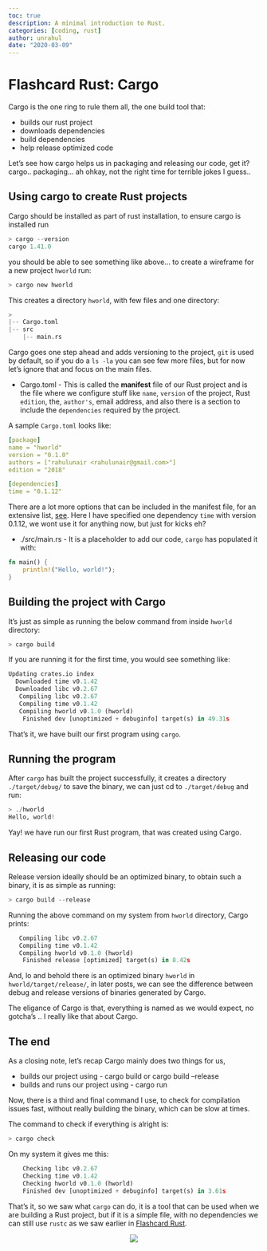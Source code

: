 ```yaml
---
toc: true
description: A minimal introduction to Rust.
categories: [coding, rust]
author: unrahul
date: "2020-03-09"
---
```

# Flashcard Rust: Cargo

Cargo is the one ring to rule them all, the one build tool that:

- builds our rust project
- downloads dependencies
- build dependencies
- help release optimized code

Let's see how cargo helps us in packaging and releasing our code, get it? cargo.. packaging... ah ohkay, not the right time for terrible jokes I guess..

## Using cargo to create Rust projects

Cargo should be installed as part of rust installation, to ensure cargo is installed run

```python
> cargo --version
cargo 1.41.0
```

you should be able to see something like above... to create a wireframe for a new project `hworld` run:

```python
> cargo new hworld
```

This creates a directory `hworld`, with few files and one directory:

```python
>
|-- Cargo.toml
|-- src
    |-- main.rs
```

Cargo goes one step ahead and adds versioning to the project, `git` is used by default, so if you do a `ls -la` you can see few more files, but for now let's ignore that and focus on the main files.

- Cargo.toml - This is called the **manifest** file of our Rust project and is the file where we configure stuff like `name`, `version` of the project, Rust `edition`, the, `author's`, email address, and also there is a section to include the `dependencies` required by the project. 

A sample `Cargo.toml` looks like:

```yaml
[package]
name = "hworld"
version = "0.1.0"
authors = ["rahulunair <rahulunair@gmail.com>"]
edition = "2018"

[dependencies]
time = "0.1.12"
```

There are a lot more options that can be included in the manifest file, for an extensive list, [see](https://doc.rust-lang.org/cargo/reference/manifest.html). Here I have specified one dependency `time` with version 0.1.12, we wont use it for anything now, but just for kicks eh?

- ./src/main.rs - It is a placeholder to add our code, `cargo` has populated it with:

```rust
fn main() {
    println!("Hello, world!");
}
```

## Building the project with Cargo

It's just as simple as running the below command from inside `hworld` directory:

```python
> cargo build
```
If you are running it for the first time, you would see something like:

```python
Updating crates.io index
  Downloaded time v0.1.42
  Downloaded libc v0.2.67
   Compiling libc v0.2.67
   Compiling time v0.1.42
   Compiling hworld v0.1.0 (hworld)
    Finished dev [unoptimized + debuginfo] target(s) in 49.31s
```

That's it, we have built our first program using `cargo`.

## Running the program

After `cargo` has built the project successfully, it creates a directory `./target/debug/` to save the binary, 
we can just cd to `./target/debug` and run:

```python
> ./hworld
Hello, world!
```

Yay! we have run our first Rust program, that was created using Cargo.

## Releasing our code

Release version ideally should be an optimized binary, to obtain such a binary, it is as simple as running:

```python
> cargo build --release
```
Running the above command on my system from `hworld` directory, Cargo prints:

```python
   Compiling libc v0.2.67
   Compiling time v0.1.42
   Compiling hworld v0.1.0 (hworld)
    Finished release [optimized] target(s) in 8.42s
```

And, lo and behold there is an optimized binary `hworld` in `hworld/target/release/`, in later posts, we can
see the difference between debug and release versions of binaries generated by Cargo.

The eligance of Cargo is that, everything is named as we would expect, no gotcha's .. I really like that about Cargo.

## The end

As a closing note, let's recap Cargo mainly does two things for us,

- builds our project using - cargo build or cargo build --release
- builds and runs our project using - cargo run

Now, there is a third and final command I use, to check for compilation issues fast, without really building the binary, which can be slow at times.

The command to check if everything is alright is:

```python
> cargo check
```

On my system it gives me this:

```python
    Checking libc v0.2.67
    Checking time v0.1.42
    Checking hworld v0.1.0 (hworld)
    Finished dev [unoptimized + debuginfo] target(s) in 3.61s
```

That's it, so we saw what `cargo` can do, it is a tool that can be used when we are building a Rust project, but if it is a simple file, with no dependencies we can still use `rustc` as we saw earlier in [Flashcard Rust](https://rahul.onl/coding/rust/all/2020/03/07/ahoy-rust.html#ahoy).

<p align="center">
<a href="https://imgur.com/EboHRWB.png">
  <img src="https://imgur.com/EboHRWB.png" />
</a>
</p>
